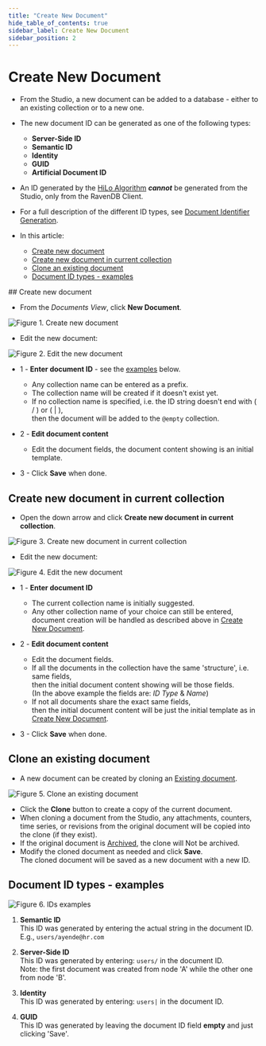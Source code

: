 ```yaml
---
title: "Create New Document"
hide_table_of_contents: true
sidebar_label: Create New Document
sidebar_position: 2
---
```



# Create New Document
<Admonition type="note" title="">

* From the Studio, a new document can be added to a database - either to an existing collection or to a new one.

* The new document ID can be generated as one of the following types:  
  * **Server-Side ID**  
  * **Semantic ID**  
  * **Identity**  
  * **GUID**  
  * **Artificial Document ID**  

* An ID generated by the [HiLo Algorithm](../../../client-api/document-identifiers/hilo-algorithm.mdx) ***cannot*** be generated from the Studio, only from the RavenDB Client.  

* For a full description of the different ID types, see [Document Identifier Generation](../../../server/kb/document-identifier-generation.mdx).  

* In this article:  
  * [Create new document](../../../studio/database/documents/create-new-document.mdx#create-new-document)  
  * [Create new document in current collection](../../../studio/database/documents/create-new-document.mdx#create-new-document-in-current-collection)  
  * [Clone an existing document](../../../studio/database/documents/create-new-document.mdx#clone-an-existing-document)  
  * [Document ID types - examples](../../../studio/database/documents/create-new-document.mdx#document-id-types---examples)  
</Admonition>
## Create new document

* From the _Documents View_, click **New Document**.  

![Figure 1. Create new document](./assets/create-new-document-1.png)

* Edit the new document:  

![Figure 2. Edit the new document](./assets/create-new-document-2.png)

* 1 - **Enter document ID** - see the [examples](../../../studio/database/documents/create-new-document.mdx#document-id-types---examples) below.  
  * Any collection name can be entered as a prefix.  
  * The collection name will be created if it doesn't exist yet.  
  * If no collection name is specified, i.e. the ID string doesn't end with ( / ) or ( | ),  
    then the document will be added to the `@empty` collection.  

* 2 - **Edit document content**    
  * Edit the document fields, the document content showing is an initial template.  

* 3 - Click **Save** when done.  


## Create new document in current collection

* Open the down arrow and click **Create new document in current collection**.  

![Figure 3. Create new document in current collection](./assets/create-new-document-3.png)

* Edit the new document:  

![Figure 4. Edit the new document](./assets/create-new-document-4.png)

* 1 - **Enter document ID**  
  * The current collection name is initially suggested.  
  * Any other collection name of your choice can still be entered,  
    document creation will be handled as described above in [Create New Document](../../../studio/database/documents/create-new-document.mdx#create-new-document).  

* 2 - **Edit document content**  
  * Edit the document fields.
  * If all the documents in the collection have the same 'structure', i.e. same fields,  
    then the initial document content showing will be those fields.  
    (In the above example the fields are: _ID Type_ & _Name_)  
  * If not all documents share the exact same fields,  
    then the initial document content will be just the initial template as in [Create New Document](../../../studio/database/documents/create-new-document.mdx#create-new-document).

* 3 - Click **Save** when done.  



## Clone an existing document

* A new document can be created by cloning an [Existing document](../../../studio/database/documents/document-view.mdx).

![Figure 5. Clone an existing document](./assets/create-new-document-5.png)

* Click the **Clone** button to create a copy of the current document.  
* When cloning a document from the Studio, any attachments, counters, time series, or revisions from the original document will be copied into the clone (if they exist).
* If the original document is [Archived](../../../data-archival/overview.mdx), the clone will Not be archived.
* Modify the cloned document as needed and click **Save**.  
  The cloned document will be saved as a new document with a new ID.  



## Document ID types - examples

![Figure 6. IDs examples](./assets/create-new-document-6.png)

1. **Semantic ID**  
   This ID was generated by entering the actual string in the document ID.  
   E.g., `users/ayende@hr.com`  

2. **Server-Side ID**  
   This ID was generated by entering: `users/` in the document ID.  
   Note: the first document was created from node 'A' while the other one from node 'B'.  

3. **Identity**  
   This ID was generated by entering: `users|` in the document ID.  

4. **GUID**  
   This ID was generated by leaving the document ID field **empty** and just clicking 'Save'.  


